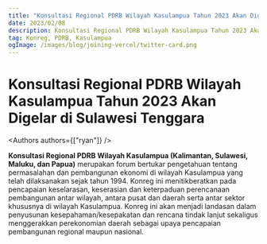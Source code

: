 ```yaml
---
title: "Konsultasi Regional PDRB Wilayah Kasulampua Tahun 2023 Akan Digelar di Sulawesi Tenggara"
date: 2023/02/08
description: Konsultasi Regional PDRB Wilayah Kasulampua Tahun 2023 Akan Digelar di Sulawesi Tenggara
tag: Konreg, PDRB, Kasulampua
ogImage: /images/blog/joining-vercel/twitter-card.png
---
```


# Konsultasi Regional PDRB Wilayah Kasulampua Tahun 2023 Akan Digelar di Sulawesi Tenggara


<Authors authors={["ryan"]} />

**Konsultasi Regional PDRB Wilayah Kasulampua (Kalimantan, Sulawesi, Maluku, dan Papua)** merupakan forum bertukar pengetahuan tentang permasalahan dan pembangunan ekonomi di wilayah Kasulampua yang telah dilaksanakan sejak tahun 1994. Konreg ini menitikberatkan pada pencapaian keselarasan, keserasian dan keterpaduan perencanaan pembangunan antar wilayah, antara pusat dan daerah serta antar sektor khususnya di wilayah Kasulampua. Konreg ini akan menjadi landasan dalam penyusunan kesepahaman/kesepakatan dan rencana tindak lanjut sekaligus menggerakkan perekonomian daerah sebagai upaya pencapaian pembangunan regional maupun nasional.